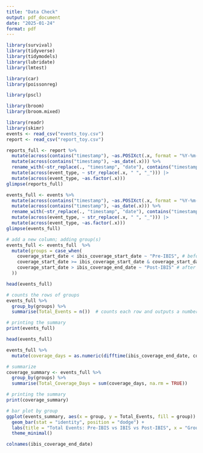 ```yaml
---
title: "Data Check"
output: pdf_document
date: "2025-01-24"
format: pdf
---
```


```r
library(survival)
library(tidyverse)
library(tidymodels)
library(lubridate)
library(lmtest)

library(car)
library(poissonreg)

library(pscl)

library(broom)
library(broom.mixed)

library(readr)
library(skimr)
events <- read_csv("events_toy.csv")
report <- read_csv("report_toy.csv")

reports_full <- report %>%
  mutate(across(contains("timestamp"), ~as.POSIXct(.x, format = "%Y-%m-%d %H:%M:%S"))) %>%
  mutate(across(contains("timestamp"), ~as_date(.x))) %>%
  rename_with(~str_replace(., "timestamp", "date"), contains("timestamp")) %>%
  mutate(across(event_type, ~ str_replace(.x, " ", "_"))) |>
  mutate(across(event_type, ~as.factor(.x)))
glimpse(reports_full)

events_full <- events %>%
  mutate(across(contains("timestamp"), ~as.POSIXct(.x, format = "%Y-%m-%d %H:%M:%S"))) %>%
  mutate(across(contains("timestamp"), ~as_date(.x))) %>%
  rename_with(~str_replace(., "timestamp", "date"), contains("timestamp")) %>%
  mutate(across(event_type, ~ str_replace(.x, " ", "_"))) |>
  mutate(across(event_type, ~as.factor(.x)))
glimpse(events_full)
```

```r
# add a new column; adding group(s)
events_full <- events_full  %>%
  mutate(groups = case_when(
    coverage_start_date < ibis_coverage_start_date ~ "Pre-IBIS", # before ibis coverage started
    coverage_start_date >= ibis_coverage_start_date & coverage_start_date <= ibis_coverage_end_date ~ "IBIS", # during ibis coverage
    coverage_start_date > ibis_coverage_end_date ~ "Post-IBIS" # after ibis coverage ended
  ))

head(events_full)
```

```r
# counts the rows of groups
events_full %>%
  group_by(groups) %>%
  summarise(Total_Events = n())  # counts each row and outputs a number

# printing the summary
print(events_full)

head(events_full)
```

```r
events_full %>%
  mutate(coverage_days = as.numeric(difftime(ibis_coverage_end_date, coverage_start_date, units = "days")))

# summarize 
coverage_summary <- events_full %>%
  group_by(groups) %>%
  summarise(Total_Coverage_Days = sum(coverage_days, na.rm = TRUE))

# printing the summary
print(coverage_summary)
```

```r
# bar plot by group
ggplot(events_summary, aes(x = group, y = Total_Events, fill = group)) +
  geom_bar(stat = "identity", position = "dodge") +
  labs(title = "Total Events: Pre-IBIS vs IBIS vs Post-IBIS", x = "Group", y = "Total Events") +
  theme_minimal()
```

```r
colnames(ibis_coverage_end_date)
```

